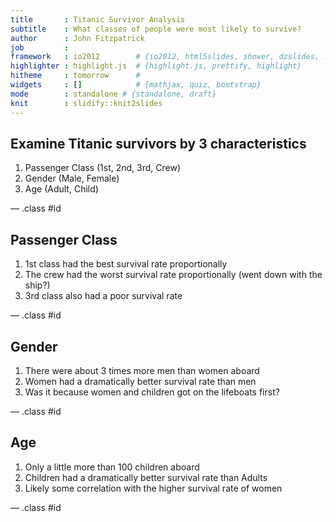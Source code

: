 ```yaml
---
title       : Titanic Survivor Analysis
subtitle    : What classes of people were most likely to survive?
author      : John Fitzpatrick
job         : 
framework   : io2012        # {io2012, html5slides, shower, dzslides, ...}
highlighter : highlight.js  # {highlight.js, prettify, highlight}
hitheme     : tomorrow      # 
widgets     : []            # {mathjax, quiz, bootstrap}
mode        : standalone # {standalone, draft}
knit        : slidify::knit2slides
---
```


## Examine Titanic survivors by 3 characteristics

1. Passenger Class (1st, 2nd, 3rd, Crew)
2. Gender (Male, Female)
3. Age (Adult, Child)

--- .class #id 

## Passenger Class

1. 1st class had the best survival rate proportionally
2. The crew had the worst survival rate proportionally (went down with the ship?)
3. 3rd class also had a poor survival rate

--- .class #id 

## Gender

1. There were about 3 times more men than women aboard
2. Women had a dramatically better survival rate than men
3. Was it because women and children got on the lifeboats first?


--- .class #id 

## Age

1. Only a little more than 100 children aboard
2. Children had a dramatically better survival rate than Adults
3. Likely some correlation with the higher survival rate of women


--- .class #id 




